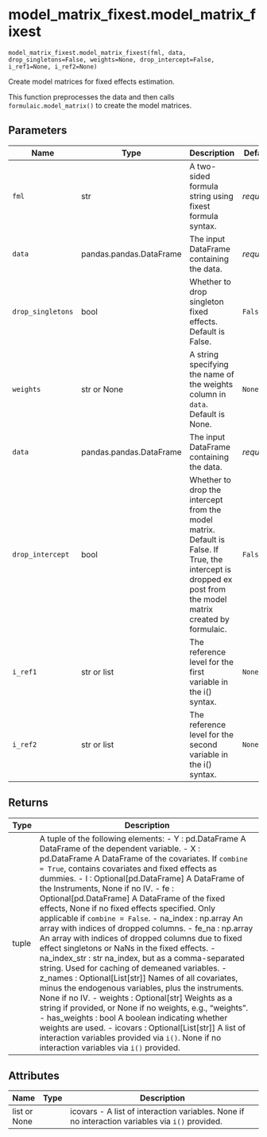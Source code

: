 # model_matrix_fixest.model_matrix_fixest { #pyfixest.model_matrix_fixest.model_matrix_fixest }

`model_matrix_fixest.model_matrix_fixest(fml, data, drop_singletons=False, weights=None, drop_intercept=False, i_ref1=None, i_ref2=None)`

Create model matrices for fixed effects estimation.

This function preprocesses the data and then calls `formulaic.model_matrix()`
to create the model matrices.

## Parameters

| Name              | Type                    | Description                                                                                                                                                  | Default    |
|-------------------|-------------------------|--------------------------------------------------------------------------------------------------------------------------------------------------------------|------------|
| `fml`             | str                     | A two-sided formula string using fixest formula syntax.                                                                                                      | _required_ |
| `data`            | pandas.pandas.DataFrame | The input DataFrame containing the data.                                                                                                                     | _required_ |
| `drop_singletons` | bool                    | Whether to drop singleton fixed effects. Default is False.                                                                                                   | `False`    |
| `weights`         | str or None             | A string specifying the name of the weights column in `data`. Default is None.                                                                               | `None`     |
| `data`            | pandas.pandas.DataFrame | The input DataFrame containing the data.                                                                                                                     | _required_ |
| `drop_intercept`  | bool                    | Whether to drop the intercept from the model matrix. Default is False. If True, the intercept is dropped ex post from the model matrix created by formulaic. | `False`    |
| `i_ref1`          | str or list             | The reference level for the first variable in the i() syntax.                                                                                                | `None`     |
| `i_ref2`          | str or list             | The reference level for the second variable in the i() syntax.                                                                                               | `None`     |

## Returns

| Type   | Description                                                                                                                                                                                                                                                                                                                                                                                                                                                                                                                                                                                                                                                                                                                                                                                                                                                                                                                                                                                                                                                                                                                                                                                                                            |
|--------|----------------------------------------------------------------------------------------------------------------------------------------------------------------------------------------------------------------------------------------------------------------------------------------------------------------------------------------------------------------------------------------------------------------------------------------------------------------------------------------------------------------------------------------------------------------------------------------------------------------------------------------------------------------------------------------------------------------------------------------------------------------------------------------------------------------------------------------------------------------------------------------------------------------------------------------------------------------------------------------------------------------------------------------------------------------------------------------------------------------------------------------------------------------------------------------------------------------------------------------|
| tuple  | A tuple of the following elements: - Y : pd.DataFrame     A DataFrame of the dependent variable. - X : pd.DataFrame     A DataFrame of the covariates. If `combine = True`, contains covariates and fixed effects as dummies. - I : Optional[pd.DataFrame]     A DataFrame of the Instruments, None if no IV. - fe : Optional[pd.DataFrame]     A DataFrame of the fixed effects, None if no fixed effects specified. Only applicable if `combine = False`. - na_index : np.array     An array with indices of dropped columns. - fe_na : np.array     An array with indices of dropped columns due to fixed effect singletons or NaNs in the fixed effects. - na_index_str : str     na_index, but as a comma-separated string. Used for caching of demeaned variables. - z_names : Optional[List[str]]     Names of all covariates, minus the endogenous variables, plus the instruments. None if no IV. - weights : Optional[str]     Weights as a string if provided, or None if no weights, e.g., "weights". - has_weights : bool     A boolean indicating whether weights are used. - icovars : Optional[List[str]]     A list of interaction variables provided via `i()`. None if no interaction variables via `i()` provided. |

## Attributes

| Name         | Type   | Description                                                                                     |
|--------------|--------|-------------------------------------------------------------------------------------------------|
| list or None |        | icovars - A list of interaction variables. None if no interaction variables via `i()` provided. |